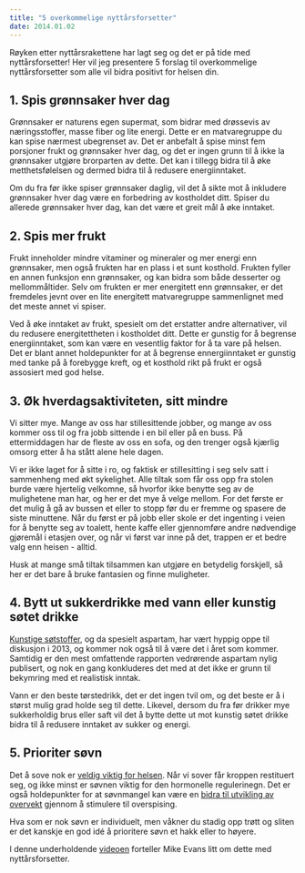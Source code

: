 ```yaml
---
title: "5 overkommelige nyttårsforsetter"
date: 2014.01.02
---
```


Røyken etter nyttårsrakettene har lagt seg og det er på tide med nyttårsforsetter! Her vil jeg presentere 5 forslag til overkommelige nyttårsforsetter som alle vil bidra positivt for helsen din. 

## 1. Spis grønnsaker hver dag

Grønnsaker er naturens egen supermat, som bidrar med drøssevis av næringsstoffer, masse fiber og lite energi. Dette er en matvaregruppe du kan spise nærmest ubegrenset av. Det er anbefalt å spise minst fem porsjoner frukt og grønnsaker hver dag, og det er ingen grunn til å ikke la grønnsaker utgjøre brorparten av dette. Det kan i tillegg bidra til å øke metthetsfølelsen og dermed bidra til å redusere energiinntaket.

Om du fra før ikke spiser grønnsaker daglig, vil det å sikte mot å inkludere grønnsaker hver dag være en forbedring av kostholdet ditt. Spiser du allerede grønnsaker hver dag, kan det være et greit mål å øke inntaket.

## 2. Spis mer frukt

Frukt inneholder mindre vitaminer og mineraler og mer energi enn grønnsaker, men også frukten har en plass i et sunt kosthold. Frukten fyller en annen funksjon enn grønnsaker, og kan bidra som både desserter og mellommåltider. Selv om frukten er mer energitett enn grønnsaker, er det fremdeles jevnt over en lite energitett matvaregruppe sammenlignet med det meste annet vi spiser.

Ved å øke inntaket av frukt, spesielt om det erstatter andre alternativer, vil du redusere energitettheten i kostholdet ditt. Dette er gunstig for å begrense energiinntaket, som kan være en vesentlig faktor for å ta vare på helsen. Det er blant annet holdepunkter for at å begrense ennergiinntaket er gunstig med tanke på å forebygge kreft, og et kosthold rikt på frukt er også assosiert med god helse.

## 3. Øk hverdagsaktiviteten, sitt mindre

Vi sitter mye. Mange av oss har stillesittende jobber, og mange av oss kommer oss til og fra jobb sittende i en bil eller på en buss. På ettermiddagen har de fleste av oss en sofa, og den trenger også kjærlig omsorg etter å ha stått alene hele dagen.

Vi er ikke laget for å sitte i ro, og faktisk er stillesitting i seg selv satt i sammenheng med økt sykelighet. Alle tiltak som får oss opp fra stolen burde være hjertelig velkomne, så hvorfor ikke benytte seg av de mulighetene man har, og her er det mye å velge mellom. For det første er det mulig å gå av bussen et eller to stopp før du er fremme og spasere de siste minuttene. Når du først er på jobb eller skole er det ingenting i veien for å benytte seg av toalett, hente kaffe eller gjennomføre andre nødvendige gjøremål i etasjen over, og når vi først var inne på det, trappen er et bedre valg enn heisen - alltid.

Husk at mange små tiltak tilsammen kan utgjøre en betydelig forskjell, så her er det bare å bruke fantasien og finne muligheter.

## 4. Bytt ut sukkerdrikke med vann eller kunstig søtet drikke

[Kunstige søtstoffer](brokenlink/sotstoffer/ "Søtstoffer"), og da spesielt aspartam, har vært hyppig oppe til diskusjon i 2013, og kommer nok også til å være det i året som kommer. Samtidig er den mest omfattende rapporten vedrørende aspartam nylig publisert, og nok en gang konkluderes det med at det ikke er grunn til bekymring med et realistisk inntak.

Vann er den beste tørstedrikk, det er det ingen tvil om, og det beste er å i størst mulig grad holde seg til dette. Likevel, dersom du fra før drikker mye sukkerholdig brus eller saft vil det å bytte dette ut mot kunstig søtet drikke bidra til å redusere inntaket av sukker og energi.

## 5. Prioriter søvn

Det å sove nok er [veldig viktig for helsen](brokenlink/sovn-viktigere-enn-du-tror/ "Søvn – viktigere enn du tror!"). Når vi sover får kroppen restituert seg, og ikke minst er søvnen viktig for den hormonelle regulerinegn. Det er også holdepunkter for at søvnmangel kan være en [bidra til utvikling av overvekt](brokenlink/sovn-og-overvekt-2/ "Søvn og overvekt – Større sammenheng enn vi tror?") gjennom å stimulere til overspising.

Hva som er nok søvn er individuelt, men våkner du stadig opp trøtt og sliten er det kanskje en god idé å prioritere søvn et hakk eller to høyere.

I denne underholdende [videoen](http://www.youtube.com/watch?v=rqbAsr6wN_I) forteller Mike Evans litt om dette med nyttårsforsetter.

## 
